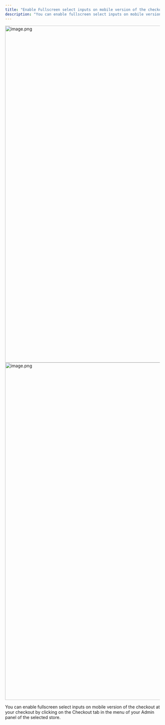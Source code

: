 ```yaml
---
title: "Enable Fullscreen select inputs on mobile version of the checkout"
description: "You can enable fullscreen select inputs on mobile version of the checkout at your checkout by clicking on the Checkout tab in the menu of your Admin panel o..."
---
```



<Steps>
  <Step title="Click on Checkout, then click on Behaviour and Edit Behaviour.">
    <img
      src="https://mintcdn.com/tagadapay/gEouhPTjuFFNs3OG/assets/knowledge-center/misc/image-2a994461.png?fit=max&auto=format&n=gEouhPTjuFFNs3OG&q=85&s=dc00760ed6556bf94f032159e789be26"
      alt="image.png"
      data-og-width="1919"
      width="1919"
      data-og-height="1098"
      height="1098"
      data-path="assets/knowledge-center/misc/image-2a994461.png"
      data-optimize="true"
      data-opv="2"
      srcset="https://mintcdn.com/tagadapay/gEouhPTjuFFNs3OG/assets/knowledge-center/misc/image-2a994461.png?w=280&fit=max&auto=format&n=gEouhPTjuFFNs3OG&q=85&s=ca7fe237b34d00b59e724ef8bfa81b9b 280w, https://mintcdn.com/tagadapay/gEouhPTjuFFNs3OG/assets/knowledge-center/misc/image-2a994461.png?w=560&fit=max&auto=format&n=gEouhPTjuFFNs3OG&q=85&s=f8fa94ec6f622195ad340bdc448553ba 560w, https://mintcdn.com/tagadapay/gEouhPTjuFFNs3OG/assets/knowledge-center/misc/image-2a994461.png?w=840&fit=max&auto=format&n=gEouhPTjuFFNs3OG&q=85&s=f50414afe5144c79fe7066f02505d494 840w, https://mintcdn.com/tagadapay/gEouhPTjuFFNs3OG/assets/knowledge-center/misc/image-2a994461.png?w=1100&fit=max&auto=format&n=gEouhPTjuFFNs3OG&q=85&s=2b7d32aa3e6815fb382853093a30b06c 1100w, https://mintcdn.com/tagadapay/gEouhPTjuFFNs3OG/assets/knowledge-center/misc/image-2a994461.png?w=1650&fit=max&auto=format&n=gEouhPTjuFFNs3OG&q=85&s=c14cdae5abb30435a5a49a8872428a47 1650w, https://mintcdn.com/tagadapay/gEouhPTjuFFNs3OG/assets/knowledge-center/misc/image-2a994461.png?w=2500&fit=max&auto=format&n=gEouhPTjuFFNs3OG&q=85&s=49594c6b79bcb3e01b153426c5976c35 2500w"
    />
  </Step>
  <Step title="Click on Behavior tab. Enable the Fullscreen select inputs on mobile version button, if you would like to enable the fullscreen select inputs on the mobile version of your checkout.">
    <img
      src="https://mintcdn.com/tagadapay/1yBQH95EwXSsN9Sb/assets/knowledge-center/misc/image-7fab26ab.png?fit=max&auto=format&n=1yBQH95EwXSsN9Sb&q=85&s=4f2ded01b63733324d9c2f22bd999b97"
      alt="image.png"
      data-og-width="1919"
      width="1919"
      data-og-height="1100"
      height="1100"
      data-path="assets/knowledge-center/misc/image-7fab26ab.png"
      data-optimize="true"
      data-opv="2"
      srcset="https://mintcdn.com/tagadapay/1yBQH95EwXSsN9Sb/assets/knowledge-center/misc/image-7fab26ab.png?w=280&fit=max&auto=format&n=1yBQH95EwXSsN9Sb&q=85&s=d7b06a4f551a9394b2c836414bca894a 280w, https://mintcdn.com/tagadapay/1yBQH95EwXSsN9Sb/assets/knowledge-center/misc/image-7fab26ab.png?w=560&fit=max&auto=format&n=1yBQH95EwXSsN9Sb&q=85&s=fc225d179fd1b6c5316a5f78d4119d6f 560w, https://mintcdn.com/tagadapay/1yBQH95EwXSsN9Sb/assets/knowledge-center/misc/image-7fab26ab.png?w=840&fit=max&auto=format&n=1yBQH95EwXSsN9Sb&q=85&s=46b79ef9bf5ce82c3aacada07c5d85e5 840w, https://mintcdn.com/tagadapay/1yBQH95EwXSsN9Sb/assets/knowledge-center/misc/image-7fab26ab.png?w=1100&fit=max&auto=format&n=1yBQH95EwXSsN9Sb&q=85&s=82d942c3392cfce10c6b1916b79e5cf4 1100w, https://mintcdn.com/tagadapay/1yBQH95EwXSsN9Sb/assets/knowledge-center/misc/image-7fab26ab.png?w=1650&fit=max&auto=format&n=1yBQH95EwXSsN9Sb&q=85&s=746a1ae3cd844e6a14c39a3530341c35 1650w, https://mintcdn.com/tagadapay/1yBQH95EwXSsN9Sb/assets/knowledge-center/misc/image-7fab26ab.png?w=2500&fit=max&auto=format&n=1yBQH95EwXSsN9Sb&q=85&s=f35a62c746fff86a164b9210d6ac143e 2500w"
    />
  </Step>
  <Step title="Once you are done, don’t forget to click on Save changes">
    
  </Step>
</Steps>

You can enable fullscreen select inputs on mobile version of the checkout at your checkout by clicking on the Checkout tab in the menu of your Admin panel of the selected store.